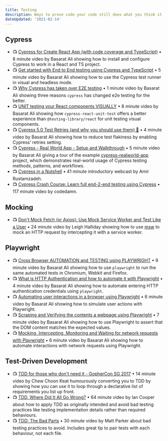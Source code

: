 ```yaml
---
title: Testing
description: Ways to prove code your code still does what you think it does.
dateUpdated: '2021-02-14'
---
```


## Cypress 

- 📺 [Cypress for Create React App (with code coverage and TypeScript)](https://m.youtube.com/watch?v=Dsgegf15ccA) • 8 minute video by Basarat Ali showing how to install and configure Cypress to work in a React and TS project.
- 📺 [Get started with End to End testing using Cypress and TypeScript](https://m.youtube.com/watch?v=1Vr1cAN_CLA) • 5 minute video by Basarat Ali showing how to use the Cypress test runner in visual and headless mode.
- 📺 [Why Cypress has taken over E2E testing](https://m.youtube.com/watch?v=SzOvtgGrN8w) • 1 minute video by Basarat Ali showing three reasons `cypress` has changed e2e testing for the better.
- 📺 [UNIT testing your React components VISUALLY](https://m.youtube.com/watch?v=dVRivkL5eGc) • 8 minute video by Basarat Ali showing how `cypress-react-unit-test` offers a better experience than `@testing-library/react` for unit testing visual components.
- 📺 [Cypress 5.0 Test Retries (and why you should use them) 🌹](https://m.youtube.com/watch?v=D3xnnjeSyKY) • 4 minute video by Basarat Ali showing how to reduce test flakiness by enabling Cypress' retries setting.
- 📺 [Cypress - Real World App - Setup and Walkthrough](https://m.youtube.com/watch?v=u38gm3_nNQE) • 5 minute video by Basarat Ali giving a tour of the example [cypress-realworld-app](https://github.com/cypress-io/cypress-realworld-app) project, which demonstrates real-world usage of Cypress testing methods, patterns, and workflows.
- 📺 [Cypress in a Nutshell](https://m.youtube.com/watch?v=LcGHiFnBh3Y) • 41 minute introductory webcast by Amir Rustamzadeh.
- 📺 [Cypress Crash Course: Learn full end-2-end testing using Cypress](https://m.youtube.com/watch?v=OIAzwr-_jhY) • 117 minute video by codedamn.

## Mocking

- 📺 [Don't Mock Fetch (or Axios): Use Mock Service Worker and Test Like a User](https://m.youtube.com/watch?v=v77fjkKQTH0) • 24 minute video by Leigh Halliday showing how to use [msw](https://mswjs.io/) to  mock an HTTP request by intercepting it with a service worker.

## Playwright

- 📺 [Cross Browser AUTOMATION and TESTING using PLAYWRIGHT](https://m.youtube.com/watch?v=Vz1jMutEAMA) • 9 minute video by Basarat Ali showing how to use `playwright` to run the same automated tests in Chromium, Webkit and Firefox.
- 📺 [What is HTTP Authentication and how to automate it with Playwright](https://m.youtube.com/watch?v=pcBe1scN-H8) • 4 minute video by Basarat Ali showing how to automate entering HTTP authentication credentials using `playwright`.
- 📺 [Automating user interactions in a browser using Playwright](https://m.youtube.com/watch?v=XRQloUTKN28) • 6 minute video by Basarat Ali showing how to simulate user actions with Playwright.
- 📺 [Scraping and Verifying the contents a webpage using Playwright](https://m.youtube.com/watch?v=jcqp_K5uvhg) • 7 minute video by Basarat Ali showing how to use Playwright to assert that the DOM content matches the expected values. 
- 📺 [Mocking, Intercepting, Monitoring and Waiting for network requests with Playwright](https://m.youtube.com/watch?v=H3n5lzI139w) • 6 minute video by Basarat Ali showing how to automate interactions with network requests using Playwright.

## Test-Driven Development

- 📺 [TDD for those who don't need it - GopherCon SG 2017](https://m.youtube.com/watch?v=a6oP24CSdUg) • 14 minute video by Chew Choon Keat humourously converting you to TDD by showing how you can use it to loop through a declarative list of requirements you list up front.
- 📺 [TDD, Where Did It All Go Wrong?](https://m.youtube.com/watch?v=EZ05e7EMOLM) • 64 minute video by Ian Cooper about how to apply TDD as originally intended and avoid bad testing practices like testing implementation details rather than required behaviours. 
- 📺 [TDD: The Bad Parts](https://m.youtube.com/watch?v=xPL84vvLwXA) • 30 minute video by Matt Parker about bad testing practices to avoid. Includes great tip to pair tests with each behaviour, not each file.
